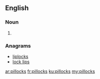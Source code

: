 ==English==

===Noun===
{{head|en|noun plural form}}

# {{plural of|pillock|lang=en}}

===Anagrams===
* [[liplocks#English|liplocks]]
* [[lock lips#English|lock lips]]

[[ar:pillocks]]
[[fr:pillocks]]
[[ku:pillocks]]
[[my:pillocks]]